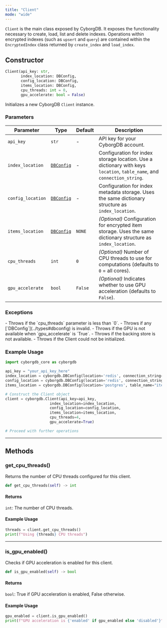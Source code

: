 ```yaml
---
title: "Client"
mode: "wide"
---
```


`Client` is the main class exposed by CyborgDB. It exposes the functionality necessary to create, load, list and delete indexes. Operations within encrypted indexes (such as `upsert` and `query`) are contained within the `EncryptedIndex` class returned by `create_index` and `load_index`.

## Constructor

```python
Client(api_key: str,
       index_location: DBConfig,
       config_location: DBConfig,
       items_location: DBConfig,
       cpu_threads: int = 0,
       gpu_accelerate: bool = False)
```

Initializes a new CyborgDB `Client` instance.

### Parameters

| Parameter | Type | Default | Description |
|-------------------|--------------------|---------------------------------------------------------------------|---|
| `api_key` | `str` | - | API key for your CyborgDB account. |
| `index_location` | [`DBConfig`](../types#dbconfig) | - | Configuration for index storage location. Use a dictionary with keys `location`, `table_name`, and `connection_string`. |
| `config_location` | [`DBConfig`](../types#dbconfig) | - | Configuration for index metadata storage. Uses the same dictionary structure as `index_location`. |
| `items_location` | [`DBConfig`](../types#dbconfig) | `NONE` | _(Optional)_ Configuration for encrypted item storage. Uses the same dictionary structure as `index_location`. |
| `cpu_threads` | `int` | `0` | _(Optional)_ Number of CPU threads to use for computations (defaults to `0` = all cores). |
| `gpu_accelerate` | `bool` | `False` | _(Optional)_ Indicates whether to use GPU acceleration (defaults to `False`). |

### Exceptions

<AccordionGroup>
    <Accordion title="ValueError">
        - Throws if the `cpu_threads` parameter is less than `0`.
        - Throws if any [`DBConfig`](../types#dbconfig) is invalid.
        - Throws if the GPU is not available when `gpu_accelerate` is `True`.
    </Accordion>
    <Accordion title="RuntimeError">
        - Throws if the backing store is not available.
        - Throws if the Client could not be initialized.
    </Accordion>
</AccordionGroup>

### Example Usage

```python
import cyborgdb_core as cyborgdb

api_key = "your_api_key_here"
index_location = cyborgdb.DBConfig(location='redis', connection_string="redis://localhost")
config_location = cyborgdb.DBConfig(location='redis', connection_string="redis://localhost")
items_location = cyborgdb.DBConfig(location='postgres', table_name="items", connection_string="host=localhost dbname=postgres")

# Construct the Client object
client = cyborgdb.Client(api_key=api_key,
                    index_location=index_location,
                    config_location=config_location,
                    items_location=items_location,
                    cpu_threads=4,
                    gpu_accelerate=True)

# Proceed with further operations
```

---

## Methods

### get_cpu_threads()

Returns the number of CPU threads configured for this client.

```python
def get_cpu_threads(self) -> int
```

#### Returns

`int`: The number of CPU threads.

#### Example Usage

```python
threads = client.get_cpu_threads()
print(f"Using {threads} CPU threads")
```

---

### is_gpu_enabled()

Checks if GPU acceleration is enabled for this client.

```python
def is_gpu_enabled(self) -> bool
```

#### Returns

`bool`: True if GPU acceleration is enabled, False otherwise.

#### Example Usage

```python
gpu_enabled = client.is_gpu_enabled()
print(f"GPU acceleration is {'enabled' if gpu_enabled else 'disabled'}")
```